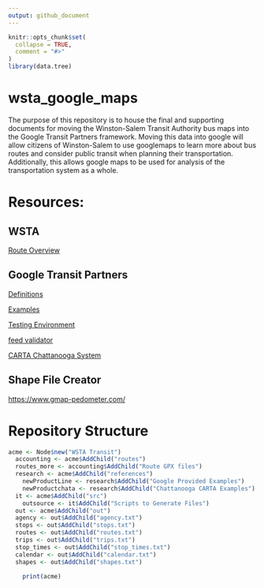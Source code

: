 ```yaml
---
output: github_document
---
```


<!-- README.md is generated from README.Rmd. Please edit that file -->

```r
knitr::opts_chunk$set(
  collapse = TRUE,
  comment = "#>"
)
library(data.tree)
```
# wsta_google_maps

The purpose of this repository is to house the final and supporting documents for moving the Winston-Salem Transit Authority bus maps into the Google Transit Partners framework. Moving this data into google will allow citizens of Winston-Salem to use googlemaps to learn more about bus routes and consider public transit when planning their transportation. Additionally, this allows google maps to be used for analysis of the transportation system as a whole.

# Resources:

## WSTA

[Route Overview](https://wstransit.com/bus-routes/)

## Google Transit Partners

[Definitions](https://developers.google.com/transit/gtfs/reference/#term-definitions)

[Examples](https://developers.google.com/transit/gtfs/examples/gtfs-feed)

[Testing Environment](https://github.com/google/transitfeed/wiki/ScheduleViewer)

[feed validator](https://github.com/google/transitfeed/wiki/FeedValidator)

[CARTA Chattanooga System](http://www.gocarta.org/alt-flash/insidecarta.php#developers)

## Shape File Creator

[https://www.gmap-pedometer.com/](https://www.gmap-pedometer.com/)


# Repository Structure

```r
acme <- Node$new("WSTA Transit")
  accounting <- acme$AddChild("routes")
  routes_more <- accounting$AddChild("Route GPX files")
  research <- acme$AddChild("references")
    newProductLine <- research$AddChild("Google Provided Examples")
    newProductchata <- research$AddChild("Chattanooga CARTA Examples")
  it <- acme$AddChild("src")
    outsource <- it$AddChild("Scripts to Generate Files")
  out <- acme$AddChild("out")
  agency <- out$AddChild("agency.txt")
  stops <- out$AddChild("stops.txt")
  routes <- out$AddChild("routes.txt")
  trips <- out$AddChild("trips.txt")
  stop_times <- out$AddChild("stop_times.txt")
  calendar <- out$AddChild("calendar.txt")
  shapes <- out$AddChild("shapes.txt")
    
    print(acme)

```

